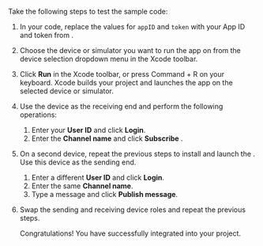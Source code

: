 <PlatformWrapper platform="ios, macos">

Take the following steps to test the sample code:

1. In your code, replace the values for `appID` and `token` with your App ID and token from <Vg k="CONSOLE" />.

1. Choose the device or simulator you want to run the app on from the device selection dropdown menu in the Xcode toolbar. 

1. Click **Run** in the Xcode toolbar, or press Command + R on your keyboard. Xcode builds your project and launches the app on the selected device or simulator.

1. Use the device as the receiving end and perform the following operations:

    1. Enter your **User ID** and click **Login**.
    1. Enter the **Channel name** and click **Subscribe** .

1. On a second device, repeat the previous steps to install and launch the <Vpl k="CLIENT"/>. Use this device as the sending end.

    1. Enter a different **User ID** and click **Login**.
    1. Enter the same **Channel name**.
    1. Type a message and click **Publish message**.

1. Swap the sending and receiving device roles and repeat the previous steps.

    Congratulations! You have successfully integrated <Vg k="SIG" /> into your project.

</PlatformWrapper>
